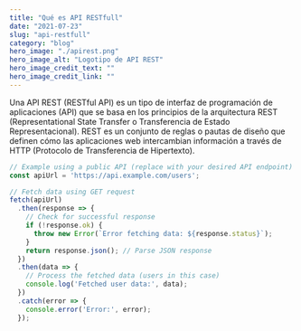 ```yaml
---
title: "Qué es API RESTfull"
date: "2021-07-23"
slug: "api-restfull"
category: "blog"
hero_image: "./apirest.png"
hero_image_alt: "Logotipo de API REST"
hero_image_credit_text: ""
hero_image_credit_link: ""
---
```



Una API REST (RESTful API) es un tipo de interfaz de programación de aplicaciones (API) que se basa en los principios de la arquitectura REST (Representational State Transfer o Transferencia de Estado Representacional). 
REST es un conjunto de reglas o pautas de diseño que definen cómo las aplicaciones web intercambian información a través de HTTP (Protocolo de Transferencia de Hipertexto).

```javascript
// Example using a public API (replace with your desired API endpoint)
const apiUrl = 'https://api.example.com/users';

// Fetch data using GET request
fetch(apiUrl)
  .then(response => {
    // Check for successful response
    if (!response.ok) {
      throw new Error(`Error fetching data: ${response.status}`);
    }
    return response.json(); // Parse JSON response
  })
  .then(data => {
    // Process the fetched data (users in this case)
    console.log('Fetched user data:', data);
  })
  .catch(error => {
    console.error('Error:', error);
  });
  ```